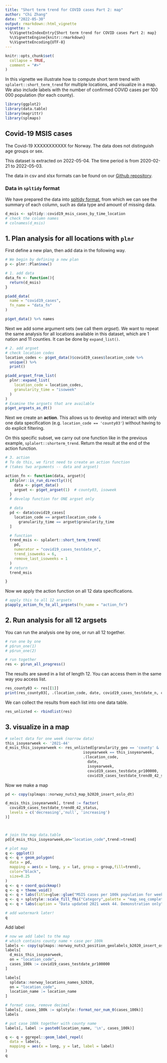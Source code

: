```yaml
---
title: "Short term trend for COVID cases Part 2: map"
author: "Chi Zhang"
date: "2022-05-30"
output: rmarkdown::html_vignette
vignette: >
  %\VignetteIndexEntry{Short term trend for COVID cases Part 2: map}
  %\VignetteEngine{knitr::rmarkdown}
  %\VignetteEncoding{UTF-8}
---
```


```r
knitr::opts_chunk$set(
  collapse = TRUE,
  comment = "#>"
)
```

In this vignette we illustrate how to compute short term trend with `splalert::short_term_trend` for multiple locations, and visualize in a map. We also include labels with the number of confirmed COVID cases per 100 000 population (for each county).

```r
library(ggplot2)
library(data.table)
library(magrittr)
library(splmaps)
```

## Covid-19 MSIS cases

The Covid-19 XXXXXXXXXXX for Norway. The data does not distinguish age groups or sex.

This dataset is extracted on 2022-05-04. The time period is from 2020-02-21 to 2022-05-03.

The data in csv and xlsx formats can be found on our [Github repository](https://github.com/folkehelseinstituttet/surveillance_data).

### Data in `spltidy` format

We have prepared the data into [spltidy format](https://docs.sykdomspulsen.no/spltidy/articles/splfmt_rts_data_v1.html), from which we can see the summary of each column, such as data type and amount of missing data.

```r
d_msis <- spltidy::covid19_msis_cases_by_time_location
# check the column names
# colnames(d_msis)  
```

## 1. Plan analysis for all locations with `plnr`

First define a new plan, then add data in the following way.

```r
# We begin by defining a new plan
p <- plnr::Plan$new()

# 1. add data 
data_fn <- function(){
  return(d_msis)
}

p$add_data(
  name = "covid19_cases",
  fn_name = "data_fn"
)

p$get_data() %>% names
```

Next we add some argument sets (we call them *argset*). We want to repeat the same analysis for all locations available in this dataset, which are 1 nation and 11 counties. It can be done by `expand_list()`.

```r
# 2. add argset 
# check location codes
location_codes <- p$get_data()$covid19_cases$location_code %>%
  unique() %>%
  print()

p$add_argset_from_list(
  plnr::expand_list(
    location_code = location_codes,
    granularity_time = "isoweek"
  )
)
# Examine the argsets that are available
p$get_argsets_as_dt()

```

Next we create an **action**. This allows us to develop and interact with only one data specification (e.g. `location_code == 'county03'`) without having to do explicit filtering.

On this specific subset, we carry out one function like in the previous example, `splalert::shorterm_trend`. Return the result at the end of the action function.

```r
# 3. action
# To do this, we first need to create an action function
# (takes two arguments -- data and argset)

action_fn <- function(data, argset){
  if(plnr::is_run_directly()){
    data <- p$get_data()
    argset <- p$get_argset(1)  # county03, isoweek
  }
  # develop function for ONE argset only

  # data
  pd <- data$covid19_cases[
    location_code == argset$location_code &
      granularity_time == argset$granularity_time
  ]

  # function
  trend_msis <- splalert::short_term_trend(
    pd,
    numerator = "covid19_cases_testdate_n",
    trend_isoweeks = 6,
    remove_last_isoweeks = 1
  )
  # return
  trend_msis

}
```

Now we apply the action function on all 12 data specifications. 

```r
# apply this to all 12 argsets
p$apply_action_fn_to_all_argsets(fn_name = "action_fn")
```


## 2. Run analysis for all 12 argsets 

You can run the analysis one by one, or run all 12 together.

```r
# run one by one
# p$run_one(1)
# p$run_one(2)

# run together
res <- p$run_all_progress()
```

The results are saved in a list of length 12. You can access them in the same way you access list. 

```r
res_county03 <- res[[1]]
print(res_county03[, .(location_code, date, covid19_cases_testdate_n, covid19_cases_testdate_trend0_42_status)])
```

We can collect the results from each list into one data table.

```r
res_unlisted <- rbindlist(res)
```


## 3. visualize in a map 

```r
# select data for one week (narrow data)
this_isoyearweek <- '2021-44'
d_msis_this_isoyearweek <- res_unlisted[granularity_geo == 'county' &
                                   isoyearweek == this_isoyearweek,
                                   .(location_code,
                                     date,
                                     isoyearweek,
                                     covid19_cases_testdate_pr100000,
                                     covid19_cases_testdate_trend0_42_status)]


```


Now we make a map 

```r
pd <- copy(splmaps::norway_nuts3_map_b2020_insert_oslo_dt)

d_msis_this_isoyearweek[, trend := factor(
  covid19_cases_testdate_trend0_42_status,
  levels = c('decreasing','null', 'increasing')
)]



# join the map data.table
pd[d_msis_this_isoyearweek,on="location_code",trend:=trend]

# plot map
q <- ggplot()
q <- q + geom_polygon(
  data = pd,
  mapping = aes(x = long, y = lat, group = group,fill=trend),
  color="black",
  size=0.25
)
q <- q + coord_quickmap()
q <- q + theme_void()
q <- q + labs(title=glue::glue("MSIS cases per 100k population for week ", this_isoyearweek))
q <- q + splstyle::scale_fill_fhi("Category",palette = "map_seq_complete", direction = 1, drop=F)
q <- q + labs(caption = "Data updated 2021 week 44. Demonstration only")

# add watermark later!
q
```

Add label 

```r
# now we add label to the map
# which contains county name + case per 100k
labels <- copy(splmaps::norway_nuts3_position_geolabels_b2020_insert_oslo_dt)
labels[
  d_msis_this_isoyearweek,
  on = "location_code",
  cases_100k := covid19_cases_testdate_pr100000
]

labels[
  spldata::norway_locations_names_b2020,
  on = "location_code",
  location_name := location_name
]

# format case, remove decimal
labels[, cases_100k := splstyle::format_nor_num_0(cases_100k)]
labels

# put case 100k together with county name
labels[, label := paste0(location_name, '\n', cases_100k)]

q <- q + ggrepel::geom_label_repel(
  data = labels,
  mapping = aes(x = long, y = lat, label = label)
)
q
```


